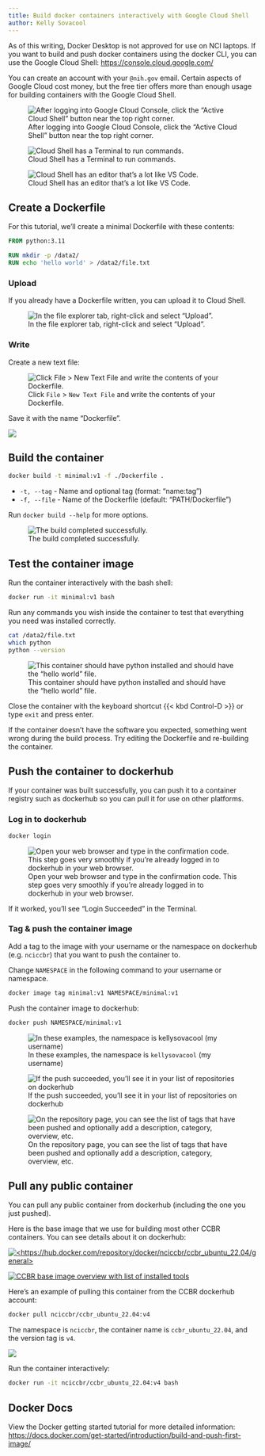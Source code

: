 ```yaml
---
title: Build docker containers interactively with Google Cloud Shell
author: Kelly Sovacool
---
```


As of this writing, Docker Desktop is not approved for use on NCI laptops.
If you want to build and push docker containers using the docker CLI, 
you can use the Google Cloud Shell: <https://console.cloud.google.com/>

You can create an account with your `@nih.gov` email.
Certain aspects of Google Cloud cost money, but the free tier offers more than
enough usage for building containers with the Google Cloud Shell.

![After logging into Google Cloud Console, click the "Active Cloud Shell" button near the top right corner.](img/cloud-console.png)

![Cloud Shell has a Terminal to run commands.](img/cloud-shell-terminal.png)

![Cloud Shell has an editor that's a lot like VS Code.](img/cloud-shell-editor.png)

## Create a Dockerfile

For this tutorial, we'll create a minimal Dockerfile with these contents:

``` dockerfile
FROM python:3.11

RUN mkdir -p /data2/
RUN echo 'hello world' > /data2/file.txt
```

### Upload

If you already have a Dockerfile written, you can upload it to Cloud Shell.

![In the file explorer tab, right-click and select "Upload".](img/editor-upload.png)

### Write

Create a new text file:

![Click `File` > `New Text File` and write the contents of your Dockerfile.](img/file-new.png)

Save it with the name "Dockerfile".

![](img/dockerfile.png)

## Build the container

```sh
docker build -t minimal:v1 -f ./Dockerfile .
```

- `-t, --tag` - Name and optional tag (format: "name:tag")
- `-f, --file` - Name of the Dockerfile (default: "PATH/Dockerfile")

Run `docker build --help` for more options.

![The build completed successfully.](img/docker-build.png)

## Test the container image

Run the container interactively with the bash shell:

```sh
docker run -it minimal:v1 bash
```

Run any commands you wish inside the container to test that everything you need
was installed correctly.

```sh
cat /data2/file.txt
which python
python --version
```

![This container should have python installed and should have the "hello world" file.](img/docker-run-bash.png)

Close the container with the keyboard shortcut {{< kbd Control-D >}} or type `exit` and press enter.

If the container doesn't have the software you expected, 
something went wrong during the build process.
Try editing the Dockerfile and re-building the container.

## Push the container to dockerhub

If your container was built successfully, you can push it to a container registry
such as dockerhub so you can pull it for use on other platforms.

### Log in to dockerhub

```sh
docker login
```

![Open your web browser and type in the confirmation code. This step goes very smoothly if you're already logged in to dockerhub in your web browser.](img/docker-login.png)

If it worked, you'll see "Login Succeeded" in the Terminal.

### Tag & push the container image

Add a tag to the image with your username or the namespace on dockerhub (e.g.
`nciccbr`) that you want to push the container to.

Change `NAMESPACE` in the following command to your username or namespace.

```sh
docker image tag minimal:v1 NAMESPACE/minimal:v1
```

Push the container image to dockerhub:

```sh
docker push NAMESPACE/minimal:v1
```

![In these examples, the namespace is `kellysovacool` (my username)](img/docker-tag-push.png)

![If the push succeeded, you'll see it in your list of repositories on dockerhub](img/dockerhub-repos.png)

![On the repository page, you can see the list of tags that have been pushed and optionally add a description, category, overview, etc.](img/dockerhub-minimal.png)

## Pull any public container

You can pull any public container from dockerhub (including the one you just pushed).

Here is the base image that we use for building most other CCBR containers.
You can see details about it on dockerhub:

[![<https://hub.docker.com/repository/docker/nciccbr/ccbr_ubuntu_22.04/general>](img/dockerhub-ubuntu-base.png)](https://hub.docker.com/repository/docker/nciccbr/ccbr_ubuntu_22.04/general)

[![CCBR base image overview with list of installed tools](img/dockerhub-ubuntu-base-overview.png)](https://hub.docker.com/repository/docker/nciccbr/ccbr_ubuntu_22.04/general)

Here's an example of pulling this container from the CCBR dockerhub account:

```sh
docker pull nciccbr/ccbr_ubuntu_22.04:v4
```

The namespace is `nciccbr`, the container name is `ccbr_ubuntu_22.04`, and
the version tag is `v4`.

![](img/docker-pull.png)

Run the container interactively:

```sh
docker run -it nciccbr/ccbr_ubuntu_22.04:v4 bash
```

## Docker Docs

View the Docker getting started tutorial for more detailed information:
<https://docs.docker.com/get-started/introduction/build-and-push-first-image/>